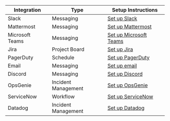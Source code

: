 | Integration | Type | Setup Instructions |
| - | - | - |
| Slack | Messaging | [Set up Slack](../admin-guides/access-controls/access-request-plugins/ssh-approval-slack.mdx) |
| Mattermost | Messaging | [Set up Mattermost](../admin-guides/access-controls/access-request-plugins/ssh-approval-mattermost.mdx) |
| Microsoft Teams | Messaging | [Set up Microsoft Teams](../admin-guides/access-controls/access-request-plugins/ssh-approval-msteams.mdx) |
| Jira | Project Board | [Set up Jira](../admin-guides/access-controls/access-request-plugins/ssh-approval-jira.mdx) |
| PagerDuty | Schedule | [Set up PagerDuty](../admin-guides/access-controls/access-request-plugins/ssh-approval-pagerduty.mdx) |
| Email | Messaging | [Set up email](../admin-guides/access-controls/access-request-plugins/ssh-approval-email.mdx) |
| Discord | Messaging | [Set up Discord](../admin-guides/access-controls/access-request-plugins/ssh-approval-discord.mdx) |
| OpsGenie | Incident Management | [Set up OpsGenie](../admin-guides/access-controls/access-request-plugins/opsgenie.mdx) |
| ServiceNow | Workflow | [Set up ServiceNow](../admin-guides/access-controls/access-request-plugins/servicenow.mdx) |
| Datadog | Incident Management | [Set up Datadog](../admin-guides/access-controls/access-request-plugins/datadog-hosted.mdx) |
